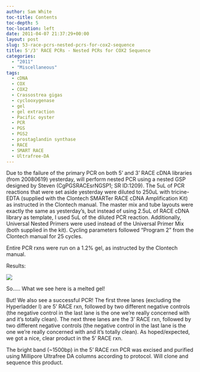 ```yaml
---
author: Sam White
toc-title: Contents
toc-depth: 5
toc-location: left
date: 2011-04-07 21:37:29+00:00
layout: post
slug: 53-race-pcrs-nested-pcrs-for-cox2-sequence
title: 5'/3' RACE PCRs - Nested PCRs for COX2 Sequence
categories:
  - "2011"
  - "Miscellaneous"
tags:
  - cDNA
  - COX
  - COX2
  - Crassostrea gigas
  - cyclooxygenase
  - gel
  - gel extraction
  - Pacific oyster
  - PCR
  - PGS
  - PGS2
  - prostaglandin synthase
  - RACE
  - SMART RACE
  - Ultrafree-DA
---
```


Due to the failure of the primary PCR on both 5' and 3' RACE cDNA libraries (from 20080619) yesterday, will perform nested PCR using a nested GSP designed by Steven (CgPGSRACEsrNGSP1; SR ID:1209). The 5uL of PCR reactions that were set aside yesterday were diluted to 250uL with tricine-EDTA (supplied with the Clontech SMARTer RACE cDNA Amplification Kit) as instructed in the Clontech manual. The master mix and tube layouts were exactly the same as yesterday's, but instead of using 2.5uL of RACE cDNA library as template, I used 5uL of the diluted PCR reaction. Additionally, Universal Nested Primers were used instead of the Universal Primer Mix (both supplied in the kit). Cycling parameters followed "Program 2" from the Clontech manual for 25 cycles.

Entire PCR rxns were run on a 1.2% gel, as instructed by the Clontech manual.

Results:

![](https://eagle.fish.washington.edu/Arabidopsis/20110407-01.jpg)

So..... What we see here is a melted gel!

But! We also see a successful PCR! The first three lanes (excluding the Hyperladder I) are 5' RACE rxn, followed by two different negative controls (the negative control in the last lane is the one we're really concerned with and it's totally clean). The next three lanes are the 3' RACE rxn, followed by two different negative controls (the negative control in the last lane is the one we're really concerned with and it's totally clean). As hoped/expected, we got a nice, clear product in the 5' RACE rxn.

The bright band (~1500bp) in the 5' RACE rxn PCR was excised and purified using Millipore Ultrafree DA columns according to protocol. Will clone and sequence this product.
